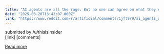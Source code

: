 ```yaml
---
title: "AI agents are all the rage. But no one can agree on what they do."
date: "2025-03-20T16:43:07.000Z"
link: "https://www.reddit.com/r/artificial/comments/1jft9r9/ai_agents_are_all_the_rage_but_no_one_can_agree/"
---
```


submitted by    /u/thisisinsider  
 [link]   [comments]

[Read more](https://www.reddit.com/r/artificial/comments/1jft9r9/ai_agents_are_all_the_rage_but_no_one_can_agree/)
